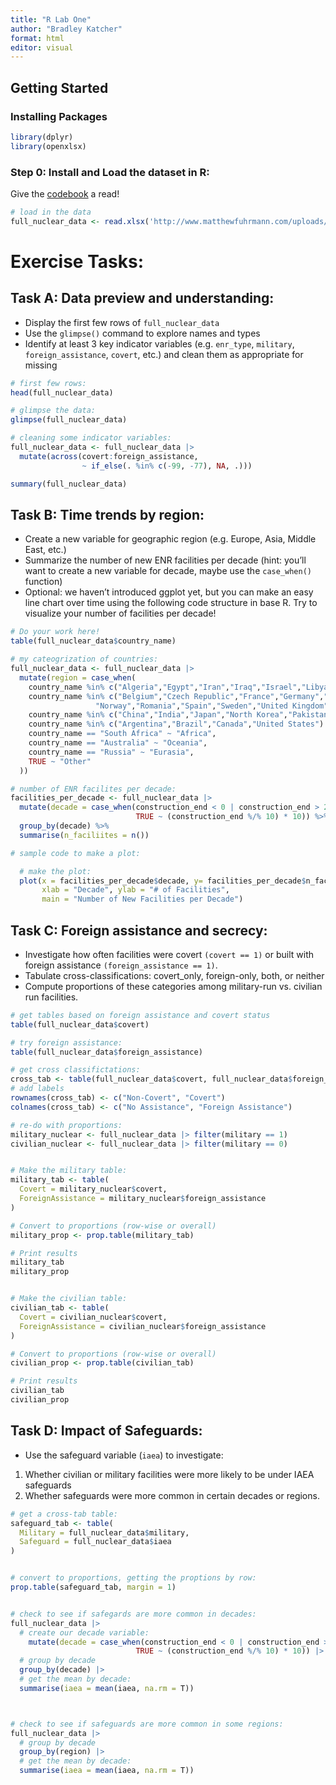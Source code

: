 ```yaml
---
title: "R Lab One"
author: "Bradley Katcher"
format: html
editor: visual
---
```


## Getting Started

### Installing Packages

```r
library(dplyr)
library(openxlsx)
```

### Step 0: Install and Load the dataset in R:

Give the [codebook](http://www.matthewfuhrmann.com/uploads/2/5/8/2/25820564/nl_dataset_-_codebook_2015-1215.pdf) a read!

```r
# load in the data
full_nuclear_data <- read.xlsx('http://www.matthewfuhrmann.com/uploads/2/5/8/2/25820564/nl_dataset_v.1.2.xlsx')
```

# Exercise Tasks:

## Task A: Data preview and understanding:

-   Display the first few rows of `full_nuclear_data`
-   Use the `glimpse()` command to explore names and types
-   Identify at least 3 key indicator variables (e.g. `enr_type`, `military`, `foreign_assistance`, `covert`, etc.) and clean them as appropriate for missing

```r
# first few rows:
head(full_nuclear_data)

# glimpse the data:
glimpse(full_nuclear_data)

# cleaning some indicator variables:
full_nuclear_data <- full_nuclear_data |>
  mutate(across(covert:foreign_assistance,
                ~ if_else(. %in% c(-99, -77), NA, .)))

summary(full_nuclear_data)
```

## Task B: Time trends by region:

-   Create a new variable for geographic region (e.g. Europe, Asia, Middle East, etc.)
-   Summarize the number of new ENR facilities per decade (hint: you'll want to create a new variable for decade, maybe use the `case_when()` function)
-   Optional: we haven't introduced ggplot yet, but you can make an easy line chart over time using the following code structure in base R. Try to visualize your number of facilities per decade!

```r
# Do your work here!
table(full_nuclear_data$country_name)

# my cateogrization of countries:
full_nuclear_data <- full_nuclear_data |>
  mutate(region = case_when(
    country_name %in% c("Algeria","Egypt","Iran","Iraq","Israel","Libya") ~ "MENA",
    country_name %in% c("Belgium","Czech Republic","France","Germany","Italy","Netherlands",
                   "Norway","Romania","Spain","Sweden","United Kingdom","Yugoslavia") ~ "Europe",
    country_name %in% c("China","India","Japan","North Korea","Pakistan","South Korea","Taiwan") ~ "Asia",
    country_name %in% c("Argentina","Brazil","Canada","United States") ~ "Americas",
    country_name == "South Africa" ~ "Africa",
    country_name == "Australia" ~ "Oceania",
    country_name == "Russia" ~ "Eurasia",
    TRUE ~ "Other"
  ))

# number of ENR facilites per decade:
facilities_per_decade <- full_nuclear_data |>
  mutate(decade = case_when(construction_end < 0 | construction_end > 2025 ~ NA,
                            TRUE ~ (construction_end %/% 10) * 10)) %>% 
  group_by(decade) %>% 
  summarise(n_faciliites = n())

```

```r
# sample code to make a plot:

  # make the plot:
  plot(x = facilities_per_decade$decade, y= facilities_per_decade$n_faciliites, type = 'b',
       xlab = "Decade", ylab = "# of Facilities",
       main = "Number of New Facilities per Decade")
```

## Task C: Foreign assistance and secrecy:

-   Investigate how often facilities were covert `(covert == 1)` or built with foreign assistance `(foreign_assistance == 1)`.
-   Tabulate cross-classifications: covert_only, foreign-only, both, or neither
-   Compute proportions of these categories among military-run vs. civilian run facilities.

```r

# get tables based on foreign assistance and covert status
table(full_nuclear_data$covert)

# try foreign assistance:
table(full_nuclear_data$foreign_assistance)

# get cross classifictations:
cross_tab <- table(full_nuclear_data$covert, full_nuclear_data$foreign_assistance); cross_tab
# add labels
rownames(cross_tab) <- c("Non-Covert", "Covert")
colnames(cross_tab) <- c("No Assistance", "Foreign Assistance")

# re-do with proportions:
military_nuclear <- full_nuclear_data |> filter(military == 1)
civilian_nuclear <- full_nuclear_data |> filter(military == 0)


# Make the military table:
military_tab <- table(
  Covert = military_nuclear$covert,
  ForeignAssistance = military_nuclear$foreign_assistance
)

# Convert to proportions (row-wise or overall)
military_prop <- prop.table(military_tab) 

# Print results
military_tab
military_prop


# Make the civilian table:
civilian_tab <- table(
  Covert = civilian_nuclear$covert,
  ForeignAssistance = civilian_nuclear$foreign_assistance
)

# Convert to proportions (row-wise or overall)
civilian_prop <- prop.table(civilian_tab) 

# Print results
civilian_tab
civilian_prop
```

## Task D: Impact of Safeguards:

-   Use the safeguard variable (`iaea`) to investigate:

1.  Whether civilian or military facilities were more likely to be under IAEA safeguards
2.  Whether safeguards were more common in certain decades or regions.

```r

# get a cross-tab table:
safeguard_tab <- table(
  Military = full_nuclear_data$military,
  Safeguard = full_nuclear_data$iaea
)


# convert to proportions, getting the proptions by row:
prop.table(safeguard_tab, margin = 1)


# check to see if safegards are more common in decades:
full_nuclear_data |>
  # create our decade variable:
    mutate(decade = case_when(construction_end < 0 | construction_end > 2025 ~ NA,
                            TRUE ~ (construction_end %/% 10) * 10)) |>
  # group by decade
  group_by(decade) |>
  # get the mean by decade:
  summarise(iaea = mean(iaea, na.rm = T))



# check to see if safeguards are more common in some regions:
full_nuclear_data |>
  # group by decade
  group_by(region) |>
  # get the mean by decade:
  summarise(iaea = mean(iaea, na.rm = T))
```
